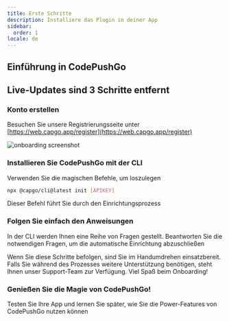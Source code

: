 ```yaml
---
title: Erste Schritte
description: Installiere das Plugin in deiner App
sidebar:
  order: 1
locale: de
---
```



## Einführung in CodePushGo
<YouTube id="NzXXKoyhTIo" title="Capgo in 15 min" />

## Live-Updates sind 3 Schritte entfernt

### Konto erstellen

Besuchen Sie unsere Registrierungsseite unter [https://web.capgo.app/register](https://web.capgo.app/register)

![onboarding screenshot](/onboard.webp "onboarding screenshot")

### Installieren Sie CodePushGo mit der CLI

Verwenden Sie die magischen Befehle, um loszulegen

```bash
npx @capgo/cli@latest init [APIKEY]
```

Dieser Befehl führt Sie durch den Einrichtungsprozess

### Folgen Sie einfach den Anweisungen

In der CLI werden Ihnen eine Reihe von Fragen gestellt. Beantworten Sie die notwendigen Fragen, um die automatische Einrichtung abzuschließen

<Aside type="tip">
  Wenn Sie diese Schritte befolgen, sind Sie im Handumdrehen einsatzbereit. Falls Sie während des Prozesses weitere Unterstützung benötigen, steht Ihnen unser Support-Team zur Verfügung. Viel Spaß beim Onboarding!
</Aside>

### Genießen Sie die Magie von CodePushGo!

Testen Sie Ihre App und lernen Sie später, wie Sie die Power-Features von CodePushGo nutzen können